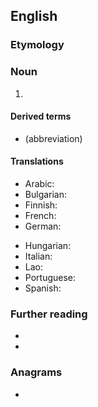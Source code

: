 {{also|Picometer|pico-meter}}
==English==

===Etymology===
{{prefix|en|pico|meter}}

===Noun===
{{en-noun}}

# {{lb|en|US}} {{SI-unit-2|pico|meter|length|metre}}

====Derived terms====
* {{l|mul|pm}} (abbreviation)

====Translations====
{{trans-top|10<sup>-12</sup> of a meter}}
* Arabic: {{t|ar|كل زق}}
* Bulgarian: {{t|bg|пикометър|m}}
* Finnish: {{t|fi|pikometri}}
* French: {{t+|fr|picomètre|m}}
* German: {{t|de|Picometer|n}}
{{trans-mid}}
* Hungarian: {{t|hu|pikométer}}
* Italian: {{t+|it|picometro|m}}
* Lao: {{t+|lo|ປິໂກແມັດ}}
* Portuguese: {{t-needed|pt}}
* Spanish: {{t+|es|picómetro|m}}
{{trans-bottom}}

===Further reading===
* {{R:GNV|picometer, picometre}}
* {{R:OneLook}}

===Anagrams===
* {{anagrams|en|a=ceeimoprt|emporetic|picometre}}